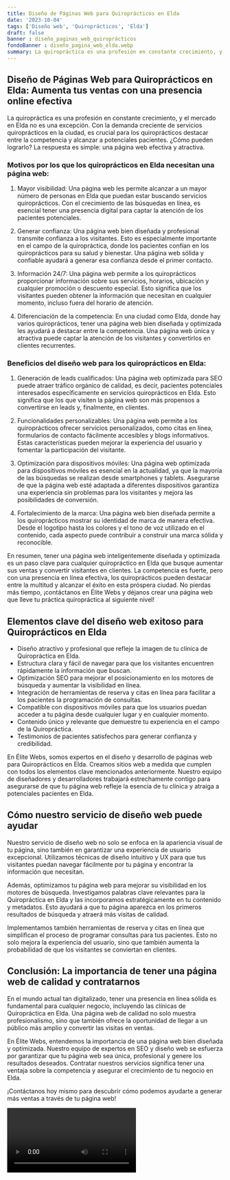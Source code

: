 ```yaml
---
title: Diseño de Páginas Web para Quiroprácticos en Elda
date: '2023-10-04'
tags: ['Diseño web', 'Quiroprácticos', 'Elda']
draft: false
banner : diseño_paginas_web_quiroprácticos
fondoBanner : diseño_pagina_web_elda.webp
summary: La quiropráctica es una profesión en constante crecimiento, y el mercado en Elda no es una excepción. Con la demanda creciente de servicios quiroprácticos en la ciudad, es crucial para los quiroprácticos destacar entre la competencia y alcanzar a potenciales pacientes. ¿Cómo pueden lograrlo? La respuesta es simple una página web efectiva y atractiva.
---
```


## Diseño de Páginas Web para Quiroprácticos en Elda: Aumenta tus ventas con una presencia online efectiva

La quiropráctica es una profesión en constante crecimiento, y el mercado en Elda no es una excepción. Con la demanda creciente de servicios quiroprácticos en la ciudad, es crucial para los quiroprácticos destacar entre la competencia y alcanzar a potenciales pacientes. ¿Cómo pueden lograrlo? La respuesta es simple: una página web efectiva y atractiva.

### Motivos por los que los quiroprácticos en Elda necesitan una página web:

1. Mayor visibilidad: Una página web les permite alcanzar a un mayor número de personas en Elda que puedan estar buscando servicios quiroprácticos. Con el crecimiento de las búsquedas en línea, es esencial tener una presencia digital para captar la atención de los pacientes potenciales.

2. Generar confianza: Una página web bien diseñada y profesional transmite confianza a los visitantes. Esto es especialmente importante en el campo de la quiropráctica, donde los pacientes confían en los quiroprácticos para su salud y bienestar. Una página web sólida y confiable ayudará a generar esa confianza desde el primer contacto.

3. Información 24/7: Una página web permite a los quiroprácticos proporcionar información sobre sus servicios, horarios, ubicación y cualquier promoción o descuento especial. Esto significa que los visitantes pueden obtener la información que necesitan en cualquier momento, incluso fuera del horario de atención.

4. Diferenciación de la competencia: En una ciudad como Elda, donde hay varios quiroprácticos, tener una página web bien diseñada y optimizada les ayudará a destacar entre la competencia. Una página web única y atractiva puede captar la atención de los visitantes y convertirlos en clientes recurrentes.

### Beneficios del diseño web para los quiroprácticos en Elda:

1. Generación de leads cualificados: Una página web optimizada para SEO puede atraer tráfico orgánico de calidad, es decir, pacientes potenciales interesados específicamente en servicios quiroprácticos en Elda. Esto significa que los que visiten la página web son más propensos a convertirse en leads y, finalmente, en clientes.

2. Funcionalidades personalizables: Una página web permite a los quiroprácticos ofrecer servicios personalizados, como citas en línea, formularios de contacto fácilmente accesibles y blogs informativos. Estas características pueden mejorar la experiencia del usuario y fomentar la participación del visitante.

3. Optimización para dispositivos móviles: Una página web optimizada para dispositivos móviles es esencial en la actualidad, ya que la mayoría de las búsquedas se realizan desde smartphones y tablets. Asegurarse de que la página web esté adaptada a diferentes dispositivos garantiza una experiencia sin problemas para los visitantes y mejora las posibilidades de conversión.

4. Fortalecimiento de la marca: Una página web bien diseñada permite a los quiroprácticos mostrar su identidad de marca de manera efectiva. Desde el logotipo hasta los colores y el tono de voz utilizado en el contenido, cada aspecto puede contribuir a construir una marca sólida y reconocible.

En resumen, tener una página web inteligentemente diseñada y optimizada es un paso clave para cualquier quiropráctico en Elda que busque aumentar sus ventas y convertir visitantes en clientes. La competencia es fuerte, pero con una presencia en línea efectiva, los quiroprácticos pueden destacar entre la multitud y alcanzar el éxito en esta próspera ciudad. No pierdas más tiempo, ¡contáctanos en Élite Webs y déjanos crear una página web que lleve tu práctica quiropráctica al siguiente nivel!

<GifSeo />

<Cta />

## Elementos clave del diseño web exitoso para Quiroprácticos en Elda

- Diseño atractivo y profesional que refleje la imagen de tu clínica de Quiropráctica en Elda.
- Estructura clara y fácil de navegar para que los visitantes encuentren rápidamente la información que buscan.
- Optimización SEO para mejorar el posicionamiento en los motores de búsqueda y aumentar la visibilidad en línea.
- Integración de herramientas de reserva y citas en línea para facilitar a los pacientes la programación de consultas.
- Compatible con dispositivos móviles para que los usuarios puedan acceder a tu página desde cualquier lugar y en cualquier momento.
- Contenido único y relevante que demuestre tu experiencia en el campo de la Quiropráctica.
- Testimonios de pacientes satisfechos para generar confianza y credibilidad.

En Élite Webs, somos expertos en el diseño y desarrollo de páginas web para Quiroprácticos en Elda. Creamos sitios web a medida que cumplen con todos los elementos clave mencionados anteriormente. Nuestro equipo de diseñadores y desarrolladores trabajará estrechamente contigo para asegurarse de que tu página web refleje la esencia de tu clínica y atraiga a potenciales pacientes en Elda.

## Cómo nuestro servicio de diseño web puede ayudar

Nuestro servicio de diseño web no solo se enfoca en la apariencia visual de tu página, sino también en garantizar una experiencia de usuario excepcional. Utilizamos técnicas de diseño intuitivo y UX para que tus visitantes puedan navegar fácilmente por tu página y encontrar la información que necesitan.

Además, optimizamos tu página web para mejorar su visibilidad en los motores de búsqueda. Investigamos palabras clave relevantes para la Quiropráctica en Elda y las incorporamos estratégicamente en tu contenido y metadatos. Esto ayudará a que tu página aparezca en los primeros resultados de búsqueda y atraerá más visitas de calidad.

Implementamos también herramientas de reserva y citas en línea que simplifican el proceso de programar consultas para tus pacientes. Esto no solo mejora la experiencia del usuario, sino que también aumenta la probabilidad de que los visitantes se conviertan en clientes.

## Conclusión: La importancia de tener una página web de calidad y contratarnos

En el mundo actual tan digitalizado, tener una presencia en línea sólida es fundamental para cualquier negocio, incluyendo las clínicas de Quiropráctica en Elda. Una página web de calidad no solo muestra profesionalismo, sino que también ofrece la oportunidad de llegar a un público más amplio y convertir las visitas en ventas.

En Élite Webs, entendemos la importancia de una página web bien diseñada y optimizada. Nuestro equipo de expertos en SEO y diseño web se esfuerza por garantizar que tu página web sea única, profesional y genere los resultados deseados. Contratar nuestros servicios significa tener una ventaja sobre la competencia y asegurar el crecimiento de tu negocio en Elda.

¡Contáctanos hoy mismo para descubrir cómo podemos ayudarte a generar más ventas a través de tu página web!

<Video />

<CtaBot job='Quiroprácticos' city='Elda'/>

<Gmaps query='Elda+españa+maps' />
